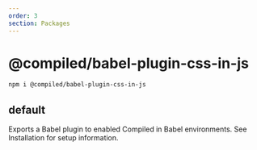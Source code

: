 ```yaml
---
order: 3
section: Packages
---
```


# @compiled/babel-plugin-css-in-js

```bash
npm i @compiled/babel-plugin-css-in-js
```

## default

Exports a Babel plugin to enabled Compiled in Babel environments.
See Installation for setup information.
